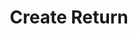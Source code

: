 ---
title: "Create Return"
description: "Start a return for an order"
openapi: 'POST /v1/orders/{request_id}/return'
--- 